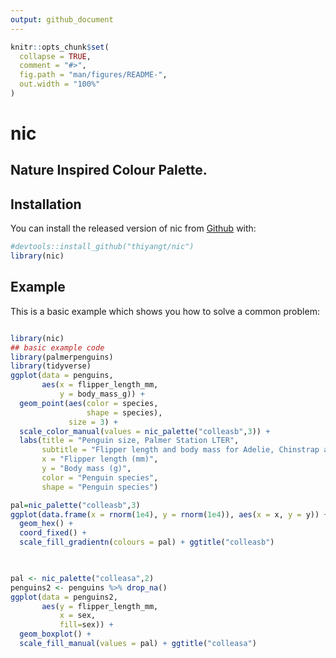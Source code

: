 ```yaml
---
output: github_document
---
```


<!-- README.md is generated from README.Rmd. Please edit that file -->

```r
knitr::opts_chunk$set(
  collapse = TRUE,
  comment = "#>",
  fig.path = "man/figures/README-",
  out.width = "100%"
)
```

# nic

<!-- badges: start -->
<!-- badges: end -->

## Nature Inspired Colour Palette.

## Installation

You can install the released version of nic from [Github](https://github.com/thiyangt/nic) with:

```r
#devtools::install_github("thiyangt/nic")
library(nic)
```

## Example

This is a basic example which shows you how to solve a common problem:

![]()

```r
library(nic)
## basic example code
library(palmerpenguins)
library(tidyverse)
ggplot(data = penguins, 
       aes(x = flipper_length_mm,
           y = body_mass_g)) +
  geom_point(aes(color = species, 
                 shape = species),
             size = 3) +
  scale_color_manual(values = nic_palette("colleasb",3)) +
  labs(title = "Penguin size, Palmer Station LTER",
       subtitle = "Flipper length and body mass for Adelie, Chinstrap and Gentoo Penguins",
       x = "Flipper length (mm)",
       y = "Body mass (g)",
       color = "Penguin species",
       shape = "Penguin species") 
```

```r
pal=nic_palette("colleasb",3)
ggplot(data.frame(x = rnorm(1e4), y = rnorm(1e4)), aes(x = x, y = y)) +
  geom_hex() +
  coord_fixed() +
  scale_fill_gradientn(colours = pal) + ggtitle("colleasb")
  
```

![]()

```r
pal <- nic_palette("colleasa",2)
penguins2 <- penguins %>% drop_na()
ggplot(data = penguins2, 
       aes(y = flipper_length_mm,
           x = sex,
           fill=sex)) +
  geom_boxplot() +
  scale_fill_manual(values = pal) + ggtitle("colleasa")
  
```

